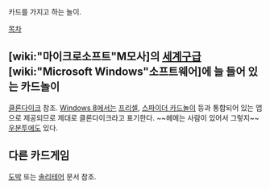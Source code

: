 카드를 가지고 하는 놀이. 

[[목차]]
== [wiki:"마이크로소프트"M모사]의 [[세계구]]급 [wiki:"Microsoft Windows"소프트웨어]에 늘 들어 있는 카드놀이 ==
[[클론다이크]] 참조. [[Windows 8]]에서는 [[프리셀]], [[스파이더 카드놀이]] 등과 통합되어 있는 앱으로 제공되므로 제대로 클론다이크라고 표기한다. ~~헤메는 사람이 있어서 그렇지~~ [[우분투]]에도 있다.

== 다른 카드게임 ==
[[도박]] 또는 [[솔리테어]] 문서 참조.
